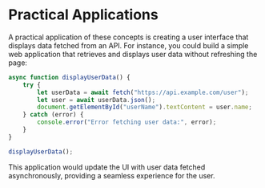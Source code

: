 # Practical Applications

A practical application of these concepts is creating a user interface that displays data fetched from an API. For instance, you could build a simple web application that retrieves and displays user data without refreshing the page:

```javascript
async function displayUserData() {
    try {
        let userData = await fetch("https://api.example.com/user");
        let user = await userData.json();
        document.getElementById("userName").textContent = user.name;
    } catch (error) {
        console.error("Error fetching user data:", error);
    }
}

displayUserData();
```

This application would update the UI with user data fetched asynchronously, providing a seamless experience for the user.
